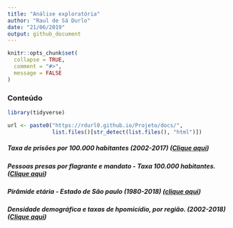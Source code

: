 ```yaml
---
title: "Análise exploratória"
author: "Raul de Sá Durlo"
date: "21/06/2019"
output: github_document
---
```


```r
knitr::opts_chunk$set(
  collapse = TRUE,
  comment = "#>",
  message = FALSE
)
```

### Conteúdo

```r
library(tidyverse)

url <- paste0("https://rdurl0.github.io/Projeto/docs/",
              list.files()[str_detect(list.files(), "html")])
```


##### Taxa de prisões por 100.000 habitantes (2002-2017) ([Clique aqui](`r url[3]`))

##### Pessoas presas por flagrante e mandato - Taxa 100.000 habitantes. ([Clique aqui](`r url[4]`))

##### Pirâmide etária - Estado de São paulo (1980-2018) ([clique aqui](`r url[2]`))

##### Densidade demográfica e taxas de hpomicídio, por região. (2002-2018) ([Clique aqui](`r url[1]`))




